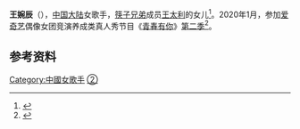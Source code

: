 {{Multiple issues|
{{Notability Unreferenced|time=2020-07-31T02:19:00+00:00}}
{{BLPsources|time=2020-07-31T02:19:00+00:00}}
}}
{{藝人
| 姓名 = 王婉辰
| 類型 = 女歌手 
| 羅馬拼音 =  
| 英文名 =   
| 暱稱 =  
| 國籍 = {{PRC}}
| 民族 = [[汉族|汉族]]
| 籍貫 =  
| 出生日期 = {{Birth date and age|2000|7|17}}
| 出生地點 = {{CHN}} 
| 職業 = [[歌手|歌手]] 
| 母校 =  
| 音樂類型 = [[流行音樂|流行音樂]] 
| 出道地点 = {{CHNML}}
| 代表作 =  
| 相关团体 = 
}}

'''王婉辰'''（{{bd|2000年|7月17日|||}}），[[中国大陆|中国大陆]]女歌手，[[筷子兄弟|筷子兄弟]]成员[[王太利|王太利]]的女儿<ref>{{cite news |title=王婉辰比赛晋级感慨父母疏于照顾 王太利：很愧疚 |url=http://ent.sina.com.cn/music/zy/2020-04-10/doc-iircuyvh6919698.shtml |accessdate=2020-07-23 |work=新浪娱乐 |publisher=新浪 |date=2020-04-10 |archive-date=2020-04-15 |archive-url=https://web.archive.org/web/20200415030915/https://ent.sina.com.cn/music/zy/2020-04-10/doc-iircuyvh6919698.shtml |dead-url=no }}</ref>。2020年1月，参加[[爱奇艺|爱奇艺]]偶像女团竞演养成类真人秀节目《[[青春有你|青春有你]]》[[青春有你_(第二季)|第二季]]<ref>{{cite news |editor=杨明 |title=《青春有你2》王婉辰崭露头角获全民制作人认可 |url=http://ent.163.com/20/0330/15/F8VRC10800039206.html |accessdate=2020-07-23 |work=网易娱乐 |publisher=网易 |date=2020-03-30}}</ref>。

== 参考资料 ==
{{reflist}}

{{青春有你 (第二季)}}

[[Category:中國女歌手|Category:中國女歌手]]
[[Category:青春有你第二季选手|②]]